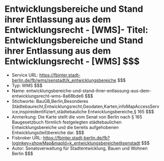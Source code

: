 # Entwicklungsbereiche und Stand ihrer Entlassung aus dem Entwicklungsrecht - [WMS]- Titel: Entwicklungsbereiche und Stand ihrer Entlassung aus dem Entwicklungsrecht - [WMS] $$$
- Service URL: https://fbinter.stadt-berlin.de/fb/wms/senstadt/k_entwicklungsbereiche $$$
- Typ: WMS $$$
- Name: entwicklungsbereiche-und-stand-ihrer-entlassung-aus-dem-entwicklungsrecht-wms-8a68bde6 $$$
- Stichworte: BauGB,Berlin,Besonderes Städtebaurecht,Entwicklungsrecht,Geodaten,Karten,infoMapAccessService,inspireidentifiziert,städtebauliche Entwicklungsbereiche,§ 165 $$$
- Anmerkung: Die Karte stellt die vom Senat von Berlin nach § 165 Baugesetzbuch förmlich festgelegten städtebaulichen Entwicklungsbereiche und die bereits aufgehobenen Entwicklungs(teil)bereiche dar. $$$
- Fisbroker URL: https://fbinter.stadt-berlin.de/fb?loginkey=showMap&mapId=k_entwicklungsbereiche@senstadt $$$
- Autor: Senatsverwaltung für Stadtentwicklung, Bauen und Wohnen Berlin $$$
